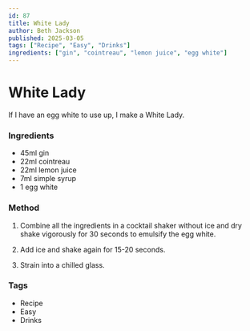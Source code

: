 ```yaml
---
id: 87
title: White Lady
author: Beth Jackson
published: 2025-03-05
tags: ["Recipe", "Easy", "Drinks"]
ingredients: ["gin", "cointreau", "lemon juice", "egg white"]
---
```


# White Lady

<BlogTextWrapper>

If I have an egg white to use up, I make a White Lady.

</BlogTextWrapper>

<BlogTextWrapper>

### Ingredients

- 45ml gin
- 22ml cointreau
- 22ml lemon juice
- 7ml simple syrup
- 1 egg white

### Method

1. Combine all the ingredients in a cocktail shaker without ice and dry shake vigorously for 30 seconds to emulsify the egg white.

2. Add ice and shake again for 15-20 seconds.

3. Strain into a chilled glass.

</BlogTextWrapper>

<BlogTextWrapper>

### Tags

- Recipe
- Easy
- Drinks

</BlogTextWrapper>
